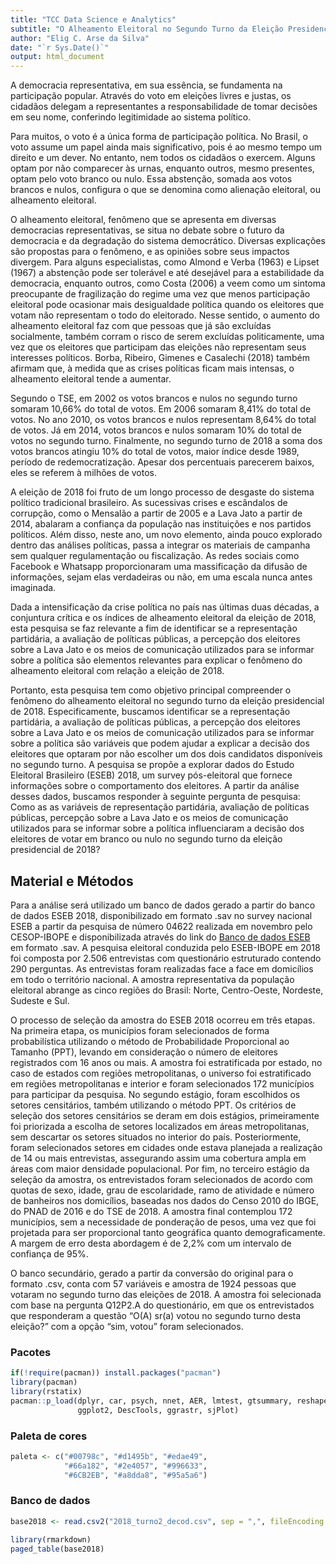 ```yaml
---
title: "TCC Data Science e Analytics"
subtitle: "O Alheamento Eleitoral no Segundo Turno da Eleição Presidencial Brasileira de 2018: Uma Análise Empírica"
author: "Elig C. Arse da Silva"
date: "`r Sys.Date()`"
output: html_document
---
```


A democracia representativa, em sua essência, se fundamenta na participação popular. Através do voto em eleições livres e justas, os cidadãos delegam a representantes a responsabilidade de tomar decisões em seu nome, conferindo legitimidade ao sistema político.

Para muitos, o voto é a única forma de participação política. No Brasil, o voto assume um papel ainda mais significativo, pois é ao mesmo tempo um direito e um dever. No entanto, nem todos os cidadãos o exercem. Alguns optam por não comparecer às urnas, enquanto outros, mesmo presentes, optam pelo voto branco ou nulo. Essa abstenção, somada aos votos brancos e nulos, configura o que se denomina como alienação eleitoral, ou alheamento eleitoral.

O alheamento eleitoral, fenômeno que se apresenta em diversas democracias representativas, se situa no debate sobre o futuro da democracia e da degradação do sistema democrático. Diversas explicações são propostas para o fenômeno, e as opiniões sobre seus impactos divergem. Para alguns especialistas, como Almond e Verba (1963) e Lipset (1967) a abstenção pode ser tolerável e até desejável para a estabilidade da democracia, enquanto outros, como Costa (2006) a veem como um sintoma preocupante de fragilização do regime uma vez que menos participação eleitoral pode ocasionar mais desigualdade política quando os eleitores que votam não representam o todo do eleitorado. Nesse sentido, o aumento do alheamento eleitoral faz com que pessoas que já são excluídas socialmente, também corram o risco de serem excluídas politicamente, uma vez que os eleitores que participam das eleições não representam seus interesses políticos. Borba, Ribeiro, Gimenes e Casalechi (2018) também afirmam que, à medida que as crises políticas ficam mais intensas, o alheamento eleitoral tende a aumentar.

Segundo o TSE, em 2002 os votos brancos e nulos no segundo turno somaram 10,66% do total de votos. Em 2006 somaram 8,41% do total de votos. No ano 2010, os votos brancos e nulos representam 8,64% do total de votos. Já em 2014, votos brancos e nulos somaram 10% do total de votos no segundo turno. Finalmente, no segundo turno de 2018 a soma dos votos brancos atingiu 10% do total de votos, maior índice desde 1989, período de redemocratização. Apesar dos percentuais parecerem baixos, eles se referem à milhões de votos.

A eleição de 2018 foi fruto de um longo processo de desgaste do sistema político tradicional brasileiro. As sucessivas crises e escândalos de corrupção, como o Mensalão a partir de 2005 e a Lava Jato a partir de 2014, abalaram a confiança da população nas instituições e nos partidos políticos. Além disso, neste ano, um novo elemento, ainda pouco explorado dentro das análises políticas, passa a integrar os materiais de campanha sem qualquer regulamentação ou fiscalização. As redes sociais como Facebook e Whatsapp proporcionaram uma massificação da difusão de informações, sejam elas verdadeiras ou não, em uma escala nunca antes imaginada.

Dada a intensificação da crise política no país nas últimas duas décadas, a conjuntura crítica e os índices de alheamento eleitoral da eleição de 2018, esta pesquisa se faz relevante a fim de identificar se a representação partidária, a avaliação de políticas públicas, a percepção dos eleitores sobre a Lava Jato e os meios de comunicação utilizados para se informar sobre a política são elementos relevantes para explicar o fenômeno do alheamento eleitoral com relação a eleição de 2018.

Portanto, esta pesquisa tem como objetivo principal compreender o fenômeno do alheamento eleitoral no segundo turno da eleição presidencial de 2018. Especificamente, buscamos identificar se a representação partidária, a avaliação de políticas públicas, a percepção dos eleitores sobre a Lava Jato e os meios de comunicação utilizados para se informar sobre a política são variáveis que podem ajudar a explicar a decisão dos eleitores que optaram por não escolher um dos dois candidatos disponíveis no segundo turno. A pesquisa se propõe a explorar dados do Estudo Eleitoral Brasileiro (ESEB) 2018, um survey pós-eleitoral que fornece informações sobre o comportamento dos eleitores. A partir da análise desses dados, buscamos responder à seguinte pergunta de pesquisa: Como as as variáveis de representação partidária, avaliação de políticas públicas, percepção sobre a Lava Jato e os meios de comunicação utilizados para se informar sobre a política influenciaram a decisão dos eleitores de votar em branco ou nulo no segundo turno da eleição presidencial de 2018?

## Material e Métodos 
Para a análise será utilizado um banco de dados gerado a partir do banco de dados ESEB 2018, disponibilizado em formato .sav no survey nacional ESEB a partir da pesquisa de número 04622 realizada em novembro pelo CESOP-IBOPE e disponibilizada através do link do [Banco de dados ESEB](https://www.cesop.unicamp.br/por/banco_de_dados/v/4538) em formato .sav. A pesquisa eleitoral conduzida pelo ESEB-IBOPE em 2018 foi composta por 2.506 entrevistas com questionário estruturado contendo 290 perguntas. As entrevistas foram realizadas face a face em domicílios em todo o território nacional. A amostra representativa da população eleitoral abrange as cinco regiões do Brasil: Norte, Centro-Oeste, Nordeste, Sudeste e Sul.

O processo de seleção da amostra do ESEB 2018 ocorreu em três etapas. Na primeira etapa, os municípios foram selecionados de forma probabilística utilizando o método de Probabilidade Proporcional ao Tamanho (PPT), levando em consideração o número de eleitores registrados com 16 anos ou mais. A amostra foi estratificada por estado, no caso de estados com regiões metropolitanas, o universo foi estratificado em regiões metropolitanas e interior e foram selecionados 172 municípios para participar da pesquisa. No segundo estágio, foram escolhidos os setores censitários, também utilizando o método PPT. Os critérios de seleção dos setores censitários se deram em dois estágios, primeiramente foi priorizada a escolha de setores localizados em áreas metropolitanas, sem descartar os setores situados no interior do país. Posteriormente, foram selecionados setores em cidades onde estava planejada a realização de 14 ou mais entrevistas, assegurando assim uma cobertura ampla em áreas com maior densidade populacional. Por fim, no terceiro estágio da seleção da amostra, os entrevistados foram selecionados de acordo com quotas de sexo, idade, grau de escolaridade, ramo de atividade e número de banheiros nos domicílios, baseadas nos dados do Censo 2010 do IBGE, do PNAD de 2016 e do TSE de 2018. A amostra final contemplou 172 municípios, sem a necessidade de ponderação de pesos, uma vez que foi projetada para ser proporcional tanto geográfica quanto demograficamente. A margem de erro desta abordagem é de 2,2% com um intervalo de confiança de 95%.

O banco secundário, gerado a partir da conversão do original para o formato .csv, conta com 57 variáveis e amostra de 1924 pessoas que votaram no segundo turno das eleições de 2018. A amostra foi selecionada com base na pergunta Q12P2.A do questionário, em que os entrevistados que responderam a questão “O(A) sr(a) votou no segundo turno desta eleição?” com a opção “sim, votou” foram selecionados. 

### Pacotes
```r
if(!require(pacman)) install.packages("pacman")
library(pacman)
library(rstatix)
pacman::p_load(dplyr, car, psych, nnet, AER, lmtest, gtsummary, reshape2,
               ggplot2, DescTools, ggrastr, sjPlot)
```

### Paleta de cores
```r
paleta <- c("#00798c", "#d1495b", "#edae49",
            "#66a182", "#2e4057", "#996633",
            "#6CB2EB", "#a8dda8", "#95a5a6")
```

### Banco de dados
```r
base2018 <- read.csv2("2018_turno2_decod.csv", sep = ",", fileEncoding = "UTF-8")
```
```r
library(rmarkdown)
paged_table(base2018)
```

